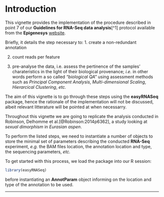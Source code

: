 # Introduction

This vignette provides the implementation of the procedure described in point 
7 of our __Guidelines for RNA-Seq data analysis__[^1] protocol available from
the __Epigenesys__ [website](http://www.epigenesys.eu).

Briefly, it details the step necessary to:
1. create a non-redundant annotation

2. count reads per feature

3. pre-analyse the data, i.e. assess the pertinence of the samples' 
charateristics in the light of their biological provenance; _i.e._ in other words
perform a so called _"biological QA"_ using assessment methods such as _Principal
Component Analysis_, _Multi-dimensional Scaling_, _Hierarcical Clustering_, _etc._

The aim of this vignette is to go through these steps using the __easyRNASeq__
package, hence the rationale of the implementation will not be discussed, albeit
relevant litterature will be pointed at when necessarry.

Throughout this vignette we are going to replicate the analysis conducted in
Robinson, Delhomme et al.[@Robinson:2014p6362], a study looking at _sexual
dimorphism_ in _Eurasian aspen_.

To perform the listed steps, we need to instantiate a number 
of objects to store the minimal set of parameters describing the conducted 
__RNA-Seq__ experiment, _e.g._ the BAM files location, the annotation location 
and type, the sequencing parameters, _etc._

To get started with this process, we load the package into our R session:

```r
library(easyRNASeq)
```

before instantiating an __AnnotParam__ object informing on the location and type
of the annotation to be used.

----